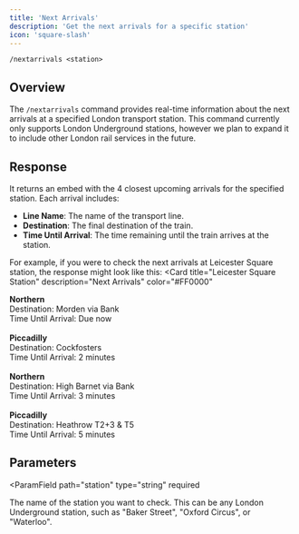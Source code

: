 ```yaml
---
title: 'Next Arrivals'
description: 'Get the next arrivals for a specific station'
icon: 'square-slash'
---
```


```
/nextarrivals <station>
```

## Overview
The `/nextarrivals` command provides real-time information about the next arrivals at a specified London transport station.
<Note>
  This command currently only supports London Underground stations, however we plan to expand it to include other London rail services in the future.
</Note>

## Response
It returns an embed with the 4 closest upcoming arrivals for the specified station. Each arrival includes:
- **Line Name**: The name of the transport line.
- **Destination**: The final destination of the train.
- **Time Until Arrival**: The time remaining until the train arrives at the station.

For example, if you were to check the next arrivals at Leicester Square station, the response might look like this:
<Card
  title="Leicester Square Station"
  description="Next Arrivals"
  color="#FF0000"
>
  **Northern**\
  Destination: Morden via Bank\
  Time Until Arrival: Due now\
  \
  **Piccadilly**\
  Destination: Cockfosters\
  Time Until Arrival: 2 minutes\
  \
  **Northern**\
  Destination: High Barnet via Bank\
  Time Until Arrival: 3 minutes\
  \
  **Piccadilly**\
  Destination: Heathrow T2+3 & T5\
  Time Until Arrival: 5 minutes
</Card>


## Parameters
<ParamField
  path="station"
  type="string"
  required
>
  The name of the station you want to check. This can be any London Underground station, such as "Baker Street", "Oxford Circus", or "Waterloo".
</ParamField>